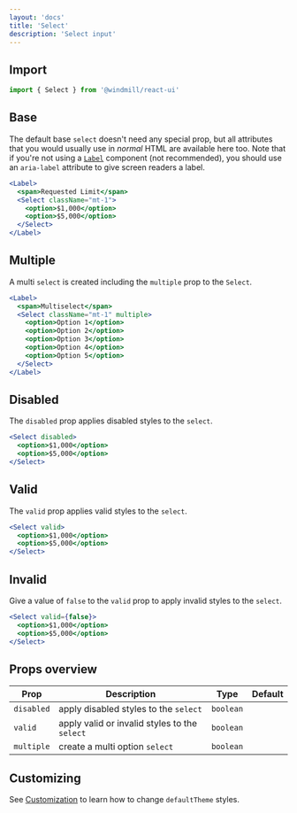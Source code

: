 ```yaml
---
layout: 'docs'
title: 'Select'
description: 'Select input'
---
```


## Import

```jsx
import { Select } from '@windmill/react-ui'
```

## Base

The default base `select` doesn't need any special prop, but all attributes that you would usually use in _normal_ HTML are available here too. Note that if you're not using a [`Label`](label) component (not recommended), you should use an `aria-label` attribute to give screen readers a label.

```jsx live
<Label>
  <span>Requested Limit</span>
  <Select className="mt-1">
    <option>$1,000</option>
    <option>$5,000</option>
  </Select>
</Label>
```

## Multiple

A multi `select` is created including the `multiple` prop to the `Select`.

```jsx live
<Label>
  <span>Multiselect</span>
  <Select className="mt-1" multiple>
    <option>Option 1</option>
    <option>Option 2</option>
    <option>Option 3</option>
    <option>Option 4</option>
    <option>Option 5</option>
  </Select>
</Label>
```

## Disabled

The `disabled` prop applies disabled styles to the `select`.

```jsx live
<Select disabled>
  <option>$1,000</option>
  <option>$5,000</option>
</Select>
```

## Valid

The `valid` prop applies valid styles to the `select`.

```jsx live
<Select valid>
  <option>$1,000</option>
  <option>$5,000</option>
</Select>
```

## Invalid

Give a value of `false` to the `valid` prop to apply invalid styles to the `select`.

```jsx live
<Select valid={false}>
  <option>$1,000</option>
  <option>$5,000</option>
</Select>
```

## Props overview

| Prop       | Description                                   | Type      | Default |
| ---------- | --------------------------------------------- | --------- | ------- |
| `disabled` | apply disabled styles to the `select`         | `boolean` |         |
| `valid`    | apply valid or invalid styles to the `select` | `boolean` |         |
| `multiple` | create a multi option `select`                | `boolean` |         |

## Customizing

See [Customization](../customization) to learn how to change `defaultTheme` styles.
